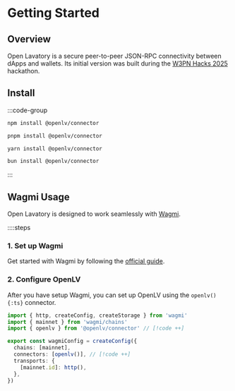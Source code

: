 # Getting Started

## Overview

Open Lavatory is a secure peer-to-peer JSON-RPC connectivity between dApps and wallets.
Its initial version was built during the [W3PN Hacks 2025](https://hackathon.web3privacy.info) hackathon.

## Install

:::code-group

```bash [npm]
npm install @openlv/connector
```

```bash [pnpm]
pnpm install @openlv/connector
```

```bash [yarn]
yarn install @openlv/connector
```

```bash [bun]
bun install @openlv/connector
```

:::

## Wagmi Usage

Open Lavatory is designed to work seamlessly with [Wagmi](https://wagmi.sh).

::::steps

### 1. Set up Wagmi

Get started with Wagmi by following the [official guide](https://wagmi.sh/react/getting-started).

### 2. Configure OpenLV

After you have setup Wagmi, you can set up OpenLV using the `openlv(){:ts}` connector.

```ts [wagmi.ts] twoslash
import { http, createConfig, createStorage } from 'wagmi'
import { mainnet } from 'wagmi/chains'
import { openlv } from '@openlv/connector' // [!code ++]

export const wagmiConfig = createConfig({
  chains: [mainnet],
  connectors: [openlv()], // [!code ++]
  transports: {
    [mainnet.id]: http(),
  },
})
```
